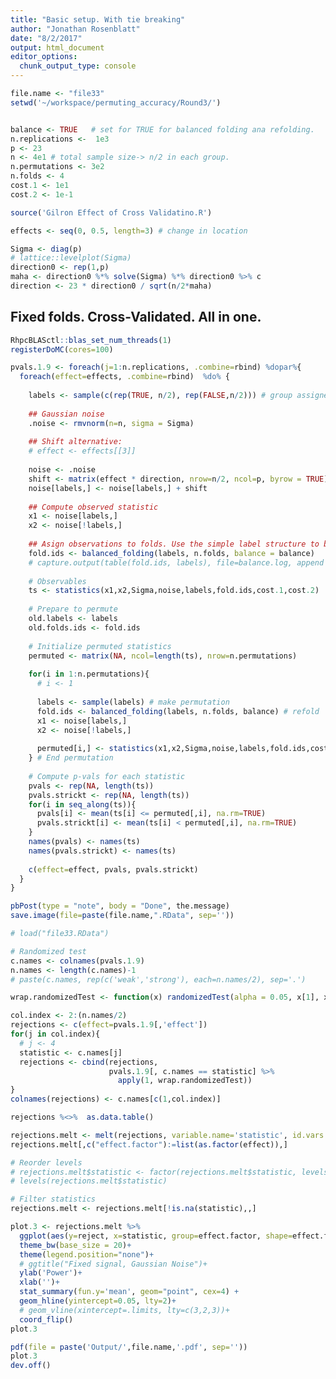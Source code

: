 ```yaml
---
title: "Basic setup. With tie breaking"
author: "Jonathan Rosenblatt"
date: "8/2/2017"
output: html_document
editor_options: 
  chunk_output_type: console
---
```




```r
file.name <- "file33"
setwd('~/workspace/permuting_accuracy/Round3/')


balance <- TRUE   # set for TRUE for balanced folding ana refolding.
n.replications <-  1e3
p <- 23
n <- 4e1 # total sample size-> n/2 in each group.
n.permutations <- 3e2
n.folds <- 4
cost.1 <- 1e1
cost.2 <- 1e-1

source('Gilron Effect of Cross Validatino.R')

effects <- seq(0, 0.5, length=3) # change in location

Sigma <- diag(p)
# lattice::levelplot(Sigma)
direction0 <- rep(1,p)
maha <- direction0 %*% solve(Sigma) %*% direction0 %>% c
direction <- 23 * direction0 / sqrt(n/2*maha)
```


## Fixed folds. Cross-Validated. All in one.
```r
RhpcBLASctl::blas_set_num_threads(1)
registerDoMC(cores=100)
```


```r
pvals.1.9 <- foreach(j=1:n.replications, .combine=rbind) %dopar%{
  foreach(effect=effects, .combine=rbind)  %do% {
    
    labels <- sample(c(rep(TRUE, n/2), rep(FALSE,n/2))) # group assignemt labels
    
    ## Gaussian noise
    .noise <- rmvnorm(n=n, sigma = Sigma)
    
    ## Shift alternative:
    # effect <- effects[[3]]
    
    noise <- .noise
    shift <- matrix(effect * direction, nrow=n/2, ncol=p, byrow = TRUE)
    noise[labels,] <- noise[labels,] + shift
    
    ## Compute observed statistic
    x1 <- noise[labels,]
    x2 <- noise[!labels,]
    
    ## Asign observations to folds. Use the simple label structure to balance folds.
    fold.ids <- balanced_folding(labels, n.folds, balance = balance)
    # capture.output(table(fold.ids, labels), file=balance.log, append = TRUE)
    
    # Observables 
    ts <- statistics(x1,x2,Sigma,noise,labels,fold.ids,cost.1,cost.2)
    
    # Prepare to permute
    old.labels <- labels
    old.folds.ids <- fold.ids
    
    # Initialize permuted statistics
    permuted <- matrix(NA, ncol=length(ts), nrow=n.permutations)
    
    for(i in 1:n.permutations){
      # i <- 1
      
      labels <- sample(labels) # make permutation
      fold.ids <- balanced_folding(labels, n.folds, balance) # refold
      x1 <- noise[labels,]
      x2 <- noise[!labels,]
      
      permuted[i,] <- statistics(x1,x2,Sigma,noise,labels,fold.ids,cost.1,cost.2)
    } # End permutation
    
    # Compute p-vals for each statistic
    pvals <- rep(NA, length(ts))
    pvals.strickt <- rep(NA, length(ts))
    for(i in seq_along(ts)){
      pvals[i] <- mean(ts[i] <= permuted[,i], na.rm=TRUE)
      pvals.strickt[i] <- mean(ts[i] < permuted[,i], na.rm=TRUE)
    }
    names(pvals) <- names(ts)
    names(pvals.strickt) <- names(ts)
    
    c(effect=effect, pvals, pvals.strickt) 
  }
} 

pbPost(type = "note", body = "Done", the.message)
save.image(file=paste(file.name,".RData", sep=''))
```


```r
# load("file33.RData")

# Randomized test
c.names <- colnames(pvals.1.9)
n.names <- length(c.names)-1
# paste(c.names, rep(c('weak','strong'), each=n.names/2), sep='.')

wrap.randomizedTest <- function(x) randomizedTest(alpha = 0.05, x[1], x[2])

col.index <- 2:(n.names/2)
rejections <- c(effect=pvals.1.9[,'effect'])
for(j in col.index){
  # j <- 4
  statistic <- c.names[j]
  rejections <- cbind(rejections, 
                      pvals.1.9[, c.names == statistic] %>% 
                        apply(1, wrap.randomizedTest))
}
colnames(rejections) <- c.names[c(1,col.index)]

rejections %<>%  as.data.table()

rejections.melt <- melt(rejections, variable.name='statistic', id.vars = 'effect', value.name = 'reject') 
rejections.melt[,c("effect.factor"):=list(as.factor(effect)),] 

# Reorder levels
# rejections.melt$statistic <- factor(rejections.melt$statistic, levels=statistic.levels)
# levels(rejections.melt$statistic)

# Filter statistics
rejections.melt <- rejections.melt[!is.na(statistic),,]
```


```r
plot.3 <- rejections.melt %>% 
  ggplot(aes(y=reject, x=statistic, group=effect.factor, shape=effect.factor, color=effect.factor)) +
  theme_bw(base_size = 20)+
  theme(legend.position="none")+
  # ggtitle("Fixed signal, Gaussian Noise")+
  ylab('Power')+
  xlab('')+
  stat_summary(fun.y='mean', geom="point", cex=4) +
  geom_hline(yintercept=0.05, lty=2)+
  # geom_vline(xintercept=.limits, lty=c(3,2,3))+
  coord_flip()
plot.3

pdf(file = paste('Output/',file.name,'.pdf', sep=''))
plot.3
dev.off()
```


